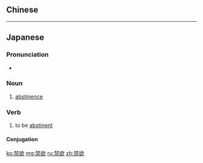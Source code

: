 {{also|禁慾}}
==Chinese==
{{zh-see|禁慾}}

----

==Japanese==
{{ja-kanjitab|きん|よく|yomi=on}}

===Pronunciation===
* {{ja-pron|きんよく|yomi=o}}

===Noun===
{{ja-noun|きんよく}}

# [[abstinence]] {{gloss|refraining from indulgence}}

===Verb===
{{ja-verb-suru|tr=intrans|きんよく}}

# to be [[abstinent]]

====Conjugation====
{{ja-suru|きんよく}}

[[ko:禁欲]]
[[mg:禁欲]]
[[ru:禁欲]]
[[zh:禁欲]]